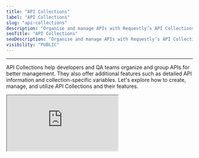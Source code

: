 ```yaml
---
title: "API Collections"
label: "API Collections"
slug: "api-collections"
description: "Organise and manage APIs with Requestly’s API Collections. Learn to create, rename, delete collections, use folders, and explore collection variables."
seoTitle: "API Collections"
seoDescription: "Organise and manage APIs with Requestly’s API Collections. Learn to create, rename, delete collections, use folders, and explore collection variables."
visibility: "PUBLIC"
---
```


---

API Collections help developers and QA teams organize and group APIs for better management. They also offer additional features such as detailed API information and collection-specific variables. Let's explore how to create, manage, and utilize API Collections and their features.

<iframe className="w-full aspect-video rounded-xl" src="https://www.youtube.com/embed/m8wdY3oSGRc" />

## Create API Collection

**Step 1:** Click **\+ New** and select **Collection**.

<img
  src="/images/api-collections/dd563ae7-3b5e-4cc3-bc1b-cab7f320e655.png"
  align="center"
  fullwidth="false"
/>

**Step 2:** Provide a descriptive name (e.g., “User Management APIs”) and hit **Enter**.

<img
  src="/images/api-collections/b70f2bcc-babf-4cc7-88ae-041b34ee52c4.png"
  align="center"
  fullwidth="false"
/>

Once a collection is created, you can add requests and sub-collections.

## Rename API Collection

**Step 1:** Click the **More** icon next to the collection name you want to rename, then select Rename.

<img
  src="/images/api-collections/20d1b453-9b81-41d6-9ccb-b1d88565bbb4.png"
  align="center"
  fullwidth="false"
/>

**Step 2:** An inline input field will appear with the current name. Update the name and press **Enter** to save the changes.

<img
  src="/images/api-collections/4de28886-60d0-43ef-bdc2-6276b620ba67.png"
  align="center"
  fullwidth="false"
/>

## Delete API Collection

**Step 1:** Click the **More** icon next to the collection name and select `Delete`.

**Step 2:** Confirm the action in the Delete Collection prompt.

<img
  src="/images/api-collections/d2a40907-a43b-49fb-a0a7-993ac656194a.png"
  alt="Confirm Delete Collection prompt with buttons labeled Cancel and Delete Collection"
  align="center"
  fullwidth="true"
/>

<Warning>
  Make sure you are deleting the correct collection. Deleted collections are permanently removed and cannot be recovered.
</Warning>

## Create Folders

Folders allow you to create sub-groups within a collection. They can have their own collection variables and share all the features of a collection. Folders(Sub-Collections) inherit all the collection variables from its parent. However, You can override parent-collection variables by defining a collection variable inside the sub-collection.

**Step 1:** Click on the Add Folder icon next to the collection name.

<img
  src="/images/api-collections/5c310619-cd51-4d23-bbd5-100c88839522.png"
  align="center"
  fullwidth="false"
/>

**Step 2:** Provide a descriptive name (e.g., “Login APIs”) and press **Enter**.

<img
  src="/images/api-collections/d1cd375d-dbd3-4c1c-a8b3-f623428a8fec.png"
  align="center"
  fullwidth="false"
/>

## Collection Variables

Collections include a **collection variables** feature that allows you to define and manage reusable values specific to the collection. Collection Variables are defined as key-value pairs that work as the base set of variables for collections. They can be used in API definitions with double curly braces `{{collection_variable}}`

Learn more about this feature on the [Variables](/general/api-client/environments-and-variables) page.

## Collection Runner

The **Collection Runner** allows you to execute multiple API requests from a collection sequentially in a single run. It helps automate request workflows such as _login → create resource → fetch resource_ while utilizing existing variables and scripting capabilities.

Use it to configure iterations, delays, and environments, view detailed run results, debug failed requests, and export summaries for analysis.

Learn more about this feature on the [**Collection Runner**](https://docs.requestly.com/general/api-client/collection-runner) page.